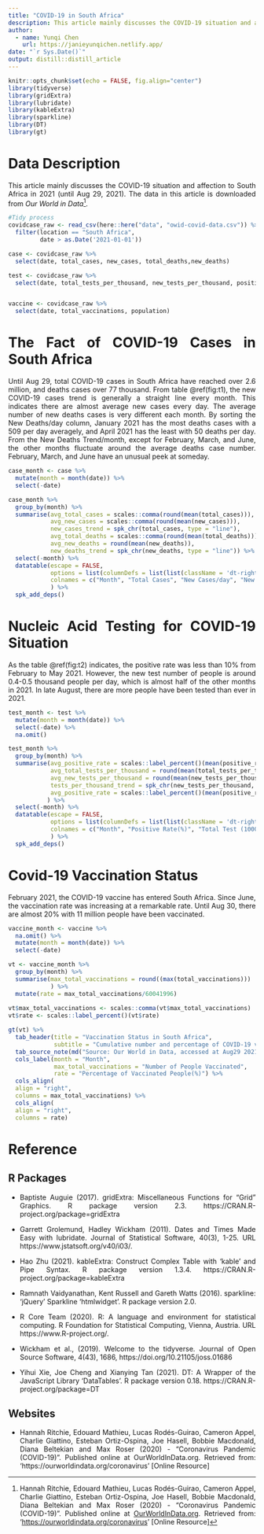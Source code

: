```yaml
---
title: "COVID-19 in South Africa"
description: This article mainly discusses the COVID-19 situation and affection to South Africa in 2021 (until Aug 29, 2021).
author:
  - name: Yunqi Chen
    url: https://janieyunqichen.netlify.app/
date: "`r Sys.Date()`"
output: distill::distill_article
---
```


<style>
body {
text-align: justify}
</style>

```r
knitr::opts_chunk$set(echo = FALSE, fig.align="center")
library(tidyverse)
library(gridExtra)
library(lubridate)
library(kableExtra)
library(sparkline)
library(DT)
library(gt)
```

# Data Description

This article mainly discusses the COVID-19 situation and affection to South Africa in 2021 (until Aug 29, 2021). The data in this article is downloaded from *Our World in Data*^[Hannah Ritchie, Edouard Mathieu, Lucas Rodés-Guirao, Cameron Appel, Charlie Giattino, Esteban Ortiz-Ospina, Joe Hasell, Bobbie Macdonald, Diana Beltekian and Max Roser (2020) - "Coronavirus Pandemic (COVID-19)". Published online at [OurWorldInData.org](http://ourworldindata.org/). Retrieved from: '[https://ourworldindata.org/coronavirus](https://ourworldindata.org/coronavirus)' [Online Resource]].


```r
#Tidy process
covidcase_raw <- read_csv(here::here("data", "owid-covid-data.csv")) %>% 
  filter(location == "South Africa",
         date > as.Date('2021-01-01'))

case <- covidcase_raw %>% 
  select(date, total_cases, new_cases, total_deaths,new_deaths)

test <- covidcase_raw %>% 
  select(date, total_tests_per_thousand, new_tests_per_thousand, positive_rate)


vaccine <- covidcase_raw %>% 
  select(date, total_vaccinations, population)
```

# The Fact of COVID-19 Cases in South Africa

Until Aug 29, total COVID-19 cases in South Africa have reached over 2.6 million, and deaths cases over 77 thousand. From table \@ref(fig:t1), the new COVID-19 cases trend is generally a straight line every month. This indicates there are almost average new cases every day. The average number of new deaths cases is very different each month. By sorting the New Deaths/day column, January 2021 has the most deaths cases with a 509 per day averagely, and April 2021 has the least with 50 deaths per day. From the New Deaths Trend/month, except for February, March, and June, the other months fluctuate around the average deaths case number. February, March, and June have an unusual peek at someday.

```r
case_month <- case %>% 
  mutate(month = month(date)) %>% 
  select(-date)

case_month %>% 
  group_by(month) %>% 
  summarise(avg_total_cases = scales::comma(round(mean(total_cases))),
            avg_new_cases = scales::comma(round(mean(new_cases))),
            new_cases_trend = spk_chr(total_cases, type = "line"),
            avg_total_deaths = scales::comma(round(mean(total_deaths))),
            avg_new_deaths = round(mean(new_deaths)),
            new_deaths_trend = spk_chr(new_deaths, type = "line")) %>% 
  select(-month) %>% 
  datatable(escape = FALSE, 
            options = list(columnDefs = list(list(className = 'dt-right', targets = 0:4))),
            colnames = c("Month", "Total Cases", "New Cases/day", "New Cases Trend/month","Total Deaths", "New Deaths/day", "New Deaths Trend/month")
            ) %>%
  spk_add_deps()
```

# Nucleic Acid Testing for COVID-19 Situation

As the table \@ref(fig:t2) indicates, the positive rate was less than 10% from February to May 2021. However, the new test number of people is around 0.4-0.5 thousand people per day, which is almost half of the other months in 2021. In late August, there are more people have been tested than ever in 2021.

```r
test_month <- test %>% 
  mutate(month = month(date)) %>% 
  select(-date) %>% 
  na.omit()

test_month %>% 
  group_by(month) %>% 
  summarise(avg_positive_rate = scales::label_percent()(mean(positive_rate)),
            avg_total_tests_per_thousand = round(mean(total_tests_per_thousand)),
            avg_new_tests_per_thousand = round(mean(new_tests_per_thousand),2),
            tests_per_thousand_trend = spk_chr(new_tests_per_thousand, type = "line"),
            avg_positive_rate = scales::label_percent()(mean(positive_rate))
           ) %>% 
  select(-month) %>% 
  datatable(escape = FALSE, 
            options = list(columnDefs = list(list(className = 'dt-right', targets = 0:4))),
            colnames = c("Month", "Positive Rate(%)", "Total Test (1000 ppl)", "New Test (1000 ppl/day)", "New Test Trend/month")
            ) %>%
  spk_add_deps()
```

# Covid-19 Vaccination Status

February 2021, the COVID-19 vaccine has entered South Africa. Since June, the vaccination rate was increasing at a remarkable rate. Until Aug 30, there are almost 20% with 11 million people have been vaccinated.

```r
vaccine_month <- vaccine %>% 
  na.omit() %>% 
  mutate(month = month(date)) %>% 
  select(-date)

vt <- vaccine_month %>% 
  group_by(month) %>% 
  summarise(max_total_vaccinations = round((max(total_vaccinations)))
            ) %>% 
  mutate(rate = max_total_vaccinations/60041996)
  
vt$max_total_vaccinations <- scales::comma(vt$max_total_vaccinations)
vt$rate <- scales::label_percent()(vt$rate)

gt(vt) %>% 
  tab_header(title = "Vaccination Status in South Africa",
             subtitle = "Cumulative number and percentage of COVID-19 vaccination in South Africa from February to August.") %>% 
  tab_source_note(md("Source: Our World in Data, accessed at Aug29 2021")) %>% 
  cols_label(month = "Month",
             max_total_vaccinations = "Number of People Vaccinated",
             rate = "Percentage of Vaccinated People(%)") %>% 
  cols_align(
  align = "right",
  columns = max_total_vaccinations) %>% 
  cols_align(
  align = "right",
  columns = rate)
```






# Reference

## R Packages
- Baptiste Auguie (2017). gridExtra: Miscellaneous Functions for "Grid" Graphics. R
  package version 2.3. https://CRAN.R-project.org/package=gridExtra

- Garrett Grolemund, Hadley Wickham (2011). Dates and Times Made Easy with
  lubridate. Journal of Statistical Software, 40(3), 1-25. URL
  https://www.jstatsoft.org/v40/i03/.
  
- Hao Zhu (2021). kableExtra: Construct Complex Table with 'kable' and Pipe Syntax.
  R package version 1.3.4. https://CRAN.R-project.org/package=kableExtra

- Ramnath Vaidyanathan, Kent Russell and Gareth Watts (2016). sparkline: 'jQuery' Sparkline
  'htmlwidget'. R package version 2.0.

- R Core Team (2020). R: A language and environment for statistical computing. R
  Foundation for Statistical Computing, Vienna, Austria. URL
  https://www.R-project.org/.
  
- Wickham et al., (2019). Welcome to the tidyverse. Journal of Open Source
  Software, 4(43), 1686, https://doi.org/10.21105/joss.01686

- Yihui Xie, Joe Cheng and Xianying Tan (2021). DT: A Wrapper of the JavaScript Library
  'DataTables'. R package version 0.18. https://CRAN.R-project.org/package=DT

## Websites

- Hannah Ritchie, Edouard Mathieu, Lucas Rodés-Guirao, Cameron Appel, Charlie Giattino, Esteban Ortiz-Ospina, Joe Hasell, Bobbie Macdonald, Diana Beltekian and Max Roser (2020) - "Coronavirus Pandemic (COVID-19)". Published online at OurWorldInData.org. Retrieved from: 'https://ourworldindata.org/coronavirus' [Online Resource]
